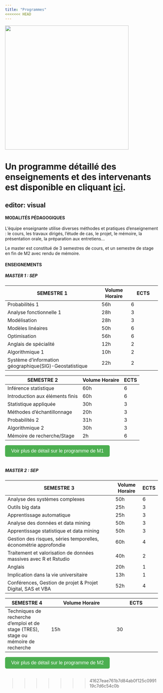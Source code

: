 ```yaml
---
title: "Programmes"
<<<<<<< HEAD
---
```


![](Images/programmes.jpeg){fig-align="center" width="407"}

Un programme détaillé des enseignements et des intervenants est disponible en cliquant [ici](Maquette_Master.pdf).
=======
editor: visual
---

#### MODALITÉS PÉDAGOGIQUES

L'équipe enseignante utilise diverses méthodes et pratiques d'enseignement : le cours, les travaux dirigés, l'étude de cas, le projet, le mémoire, la présentation orale, la préparation aux entretiens...

Le master est constitué de 3 semestres de cours, et un semestre de stage en fin de M2 avec rendu de mémoire.

#### ENSEIGNEMENTS

##### MASTER 1 : SEP

| SEMESTRE 1                                             | Volume Horaire | ECTS |
|---------------------------------------------|--------------|--------------|
| Probabilités 1                                         | 56h            | 6    |
| Analyse fonctionnelle 1                                | 28h            | 3    |
| Modélisation                                           | 28h            | 3    |
| Modèles linéaires                                      | 50h            | 6    |
| Optimisation                                           | 56h            | 6    |
| Anglais de spécialité                                  | 12h            | 2    |
| Algorithmique 1                                        | 10h            | 2    |
| Système d'information géographique(SIG)-Geostatistique | 22h            | 2    |

| SEMESTRE 2                      | Volume Horaire | ECTS |
|---------------------------------|----------------|------|
| Inférence statistique           | 60h            | 6    |
| Introduction aux éléments finis | 60h            | 6    |
| Statistique appliquée           | 30h            | 3    |
| Méthodes d'échantillonnage      | 20h            | 3    |
| Probabilités 2                  | 31h            | 3    |
| Algorithmique 2                 | 30h            | 3    |
| Mémoire de recherche/Stage      | 2h             | 6    |

```{=html}
<!DOCTYPE html>
<html lang="en">
<head>
    <meta charset="UTF-8">
    <meta name="viewport" content="width=device-width, initial-scale=1.0">
    <title>Bouton de Redirection</title>

    <style>
     
       

        button {
            padding: 10px 20px;
            font-size: 16px;
            background-color: #4CAF50;
            color: white;
            border: none;
            border-radius: 5px;
            cursor: pointer;
        }

        button:hover {
            background-color: #45a049;
        }
    </style>
</head>
<body>
  
    <button onclick="rediriger()">Voir plus de détail sur le programme de M1</button>

    <script>
        function rediriger() {
            // Rediriger vers le lien souhaité
            window.location.href = 'https://eos.univ-reims.fr/sciences/administration/offo2023/index.php?action=divers&view=mcc&etape=4&parcours_type=42&annee_type=79';
        }
    </script>
</body>
<br> </br>
</html>
```
##### MASTER 2 : SEP

| SEMESTRE 3                                                       | Volume Horaire | ECTS |
|------------------------------------------------------------------|----------------|------|
| Analyse des systèmes complexes                                   | 50h            | 6    |
| Outils big data                                                  | 25h            | 3    |
| Apprentissage automatique                                        | 25h            | 3    |
| Analyse des données et data mining                               | 50h            | 3    |
| Apprentissage statistique et data mining                         | 50h            | 3    |
| Gestion des risques, séries temporelles, économétrie approfondie | 60h            | 4    |
| Traitement et valorisation de données massives avec R et Rstudio | 40h            | 2    |
| Anglais                                                          | 20h            | 1    |
| Implication dans la vie universitaire                            | 13h            | 1    |
| Conférences, Gestion de projet & Projet Digital, SAS et VBA      | 52h            | 4    |

| SEMESTRE 4                                                                         | Volume Horaire | ECTS |
|---------------------|-------------------------------|---------------------|
| Techniques de recherche d'emploi et de stage (TRES), stage ou mémoire de recherche | 15h            | 30   |

```{=html}
<!DOCTYPE html>
<html lang="en">
<head>
    <meta charset="UTF-8">
    <meta name="viewport" content="width=device-width, initial-scale=1.0">
    <title>Bouton de Redirection</title>

    <style>
     
       

        button {
            padding: 10px 20px;
            font-size: 16px;
            background-color: #4CAF50;
            color: white;
            border: none;
            border-radius: 5px;
            cursor: pointer;
        }

        button:hover {
            background-color: #45a049;
        }
    </style>
</head>
<body>
  
    <button onclick="rediriger()">Voir plus de détail sur le programme de M2</button>

    <script>
        function rediriger() {
            // Rediriger vers le lien souhaité
            window.location.href = 'https://eos.univ-reims.fr/sciences/administration/offo2023/index.php?action=divers&view=mcc&etape=4&parcours_type=42&annee_type=80';
        }
    </script>
</body>
<br> </br>
</html>
```
>>>>>>> 41627eae761b7d84ab0f125c099119c7d6c54c0b
